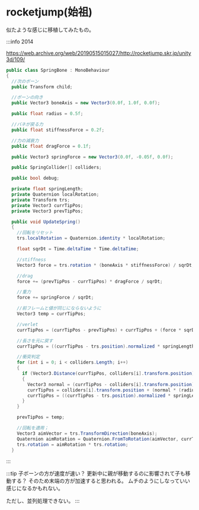 
# rocketjump(始祖)

<SpringBone height="400px" />

似たような感じに移植してみたもの。

:::info 2014

https://web.archive.org/web/20190515015027/http://rocketjump.skr.jp/unity3d/109/

```cs
public class SpringBone : MonoBehaviour
{
  //次のボーン
  public Transform child;

  //ボーンの向き
  public Vector3 boneAxis = new Vector3(0.0f, 1.0f, 0.0f);

  public float radius = 0.5f;

  //バネが戻る力
  public float stiffnessForce = 0.2f;

  //力の減衰力
  public float dragForce = 0.1f;

  public Vector3 springForce = new Vector3(0.0f, -0.05f, 0.0f);

  public SpringCollider[] colliders;

  public bool debug;

  private float springLength;
  private Quaternion localRotation;
  private Transform trs;
  private Vector3 currTipPos;
  private Vector3 prevTipPos;

  public void UpdateSpring()
  {
    //回転をリセット
    trs.localRotation = Quaternion.identity * localRotation;

    float sqrDt = Time.deltaTime * Time.deltaTime;

    //stiffness
    Vector3 force = trs.rotation * (boneAxis * stiffnessForce) / sqrDt;

    //drag
    force += (prevTipPos - currTipPos) * dragForce / sqrDt;

    //重力
    force += springForce / sqrDt;

    //前フレームと値が同じにならないように
    Vector3 temp = currTipPos;

    //verlet
    currTipPos = (currTipPos - prevTipPos) + currTipPos + (force * sqrDt); // 👈

    //長さを元に戻す
    currTipPos = ((currTipPos - trs.position).normalized * springLength) + trs.position;

    //衝突判定
    for (int i = 0; i < colliders.Length; i++)
    {
      if (Vector3.Distance(currTipPos, colliders[i].transform.position) <= (radius + colliders[i].radius))
      {
        Vector3 normal = (currTipPos - colliders[i].transform.position).normalized;
        currTipPos = colliders[i].transform.position + (normal * (radius + colliders[i].radius));
        currTipPos = ((currTipPos - trs.position).normalized * springLength) + trs.position;
      }
    }

    prevTipPos = temp;

    //回転を適用；
    Vector3 aimVector = trs.TransformDirection(boneAxis);
    Quaternion aimRotation = Quaternion.FromToRotation(aimVector, currTipPos - trs.position);
    trs.rotation = aimRotation * trs.rotation;
  }
```

:::

:::tip 子ボーンの方が速度が速い？
更新中に親が移動するのに影響されて子も移動する？
そのため末端の方が加速すると思われる。
ムチのようにしなっていい感じになるかもれない。

ただし、並列処理できない。
:::
